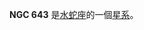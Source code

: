 {{NGCInfoBox|NGCID=NGC 643|發現者=約翰·弗里德里希·威廉·赫歇爾|發現日期=1835年9月18日|其他編號=ESO 29-SC50|曆元=J2000.0|赤經=1時35分0.7秒
|赤緯=-75°33'24"|星座=水蛇座|星體=星系|星等=|表面亮度=|藍等=}}

'''NGC 643''' 是[[水蛇座|水蛇座]]的一個[[星系|星系]]。

{{NGCReference|643}}
{{Catalogs|NGC=643}}
{{Galaxy-stub}}